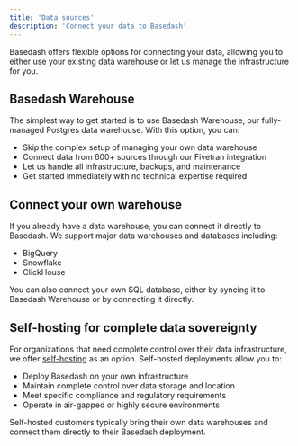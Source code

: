```yaml
---
title: 'Data sources'
description: 'Connect your data to Basedash'
---
```


Basedash offers flexible options for connecting your data, allowing you to either use your existing data warehouse or let us manage the infrastructure for you.

## Basedash Warehouse

The simplest way to get started is to use Basedash Warehouse, our fully-managed Postgres data warehouse. With this option, you can:

- Skip the complex setup of managing your own data warehouse
- Connect data from 600+ sources through our Fivetran integration
- Let us handle all infrastructure, backups, and maintenance
- Get started immediately with no technical expertise required

## Connect your own warehouse

If you already have a data warehouse, you can connect it directly to Basedash. We support major data warehouses and databases including:

- BigQuery
- Snowflake
- ClickHouse

You can also connect your own SQL database, either by syncing it to Basedash Warehouse or by connecting it directly.

## Self-hosting for complete data sovereignty

For organizations that need complete control over their data infrastructure, we offer [self-hosting](/essentials/self-hosting) as an option. Self-hosted deployments allow you to:

- Deploy Basedash on your own infrastructure
- Maintain complete control over data storage and location
- Meet specific compliance and regulatory requirements
- Operate in air-gapped or highly secure environments

Self-hosted customers typically bring their own data warehouses and connect them directly to their Basedash deployment.
